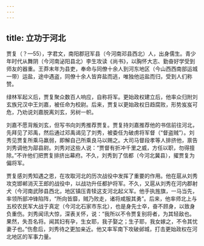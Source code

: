 ```yaml
---
---
---
```

title: 立功于河北
---



贾复（？—55），字君文，南阳郡冠军县（今河南邓县西北）人，出身儒生。青少年时代从舞阴（今河南泌阳县北）李生攻读《尚书》，以胸怀大志、勤奋好学受到师友的器重。王莽末年为县吏，奉命与同僚十余人到河东地区（今山西西南部运城一带）运盐，途中遇盗，同僚十余人皆弃盐而逃，唯独他运盐而归，受到人们称赞。

绿林军起义后，贾复聚众数百人响应，自称将军。更始政权建立后，他率众归附刘玄族兄汉中王刘嘉，被任命为校尉。后来，贾复以更始政权日趋腐败，形势岌岌可危，乃劝说刘嘉脱离刘玄，另树一帜。

刘嘉不愿背叛刘玄，但写书向刘秀推荐贾复。贾复持刘嘉推荐他的书信前往河北，先拜见了邓禹，然后通过邓禹谒见了刘秀，被委任为破虏将军督（“督盗贼”）。刘秀见贾复所乘马羸弱，即解自己所乘良马以赐之。大司马督段孝等人排挤他，禀告刘秀调他为鄗县尉。刘秀对这些人说：“贾督有折冲千里之威，方任以职，勿得擅除。”不许他们把贾复排挤出幕府。不久，刘秀到了信都（今河北冀县），擢贾复为偏将军。

贾复感刘秀知遇之恩，在攻取河北的历次战役中发挥了重要的作用。他在扈从刘秀攻克邯郸消灭王郎的战役中，以战功升任都护将军。不久，又扈从刘秀在河内郡射犬（今河南武陟县西北，地区镇压青犊这支河北起义军。他手执旌旗，一马当先，率领所部冲锋陷阵，“所向皆靡，贼乃败走，诸将咸服其勇”。后来，他率师北上与五校农民军大战于真定（今河北石家市东北），也是身先士卒，奋不顾身，以致身负重伤。刘秀闻讯大惊，深表关怀，说：“我所以不令贾复别将者，为其轻敌也。果然，失吾名将。闻其妇有孕，生女耶，我子娶之；生子耶，我女嫁之，不令其忧妻子也。”伤愈后，刘秀待之更加亲近。他又率军南下攻破邺城，打击更始政权在河北地区的军事力量。